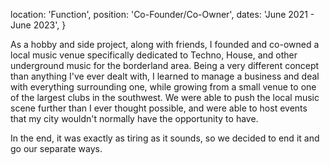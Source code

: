   location: 'Function',
  position: 'Co-Founder/Co-Owner',
  dates: 'June 2021 - June 2023',
}


As a hobby and side project, along with friends, I founded and co-owned a local music venue specifically dedicated to Techno, House, and other underground music for the borderland area. Being a very different concept than anything I've ever dealt with, I learned to manage a business and deal with everything surrounding one, while growing from a small venue to one of the largest clubs in the southwest. We were able to push the local music scene further than I ever thought possible, and were able to host events that my city wouldn't normally have the opportunity to have.

In the end, it was exactly as tiring as it sounds, so we decided to end it and go our separate ways.